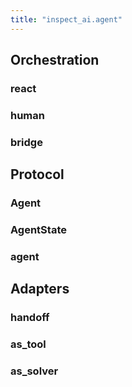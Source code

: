 ```yaml
---
title: "inspect_ai.agent"
---
```


## Orchestration

### react
### human
### bridge

## Protocol

### Agent
### AgentState
### agent

## Adapters

### handoff
### as_tool
### as_solver

